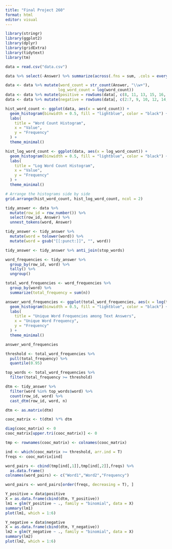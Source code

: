 ```yaml
---
title: "Final Project 260"
format: html
editor: visual
---
```


```r
library(stringr)
library(ggplot2)
library(dplyr)
library(gridExtra)
library(tidytext)
library(tm)
```

```r

data = read.csv("data.csv")

data %>% select(-Answer) %>% summarize(across(.fns = sum, .cols = everything()))


```

```r

data <- data %>% mutate(word_count = str_count(Answer, "\\w+"), 
                       log_word_count = log(word_count))
data <- data %>% mutate(positive = rowSums(data[, c(8, 11, 13, 15, 16, 18, 19)]) > 0)
data <- data %>% mutate(negative = rowSums(data[, c(2:7, 9, 10, 12, 14, 17)]) > 0)
```

```r
hist_word_count <- ggplot(data, aes(x = word_count)) +
  geom_histogram(binwidth = 0.5, fill = "lightblue", color = "black") +
  labs(
    title = "Word Count Histogram",
    x = "Value",
    y = "Frequency"
  ) +
  theme_minimal()

hist_log_word_count <- ggplot(data, aes(x = log_word_count)) +
  geom_histogram(binwidth = 0.5, fill = "lightblue", color = "black") +
  labs(
    title = "Log Word Count Histogram",
    x = "Value",
    y = "Frequency"
  ) +
  theme_minimal()

# Arrange the histograms side by side
grid.arrange(hist_word_count, hist_log_word_count, ncol = 2)
```

```r
tidy_answer <- data %>% 
  mutate(row_id = row_number()) %>% 
  select(row_id, Answer) %>% 
  unnest_tokens(word, Answer)
```

```r
tidy_answer <- tidy_answer %>% 
  mutate(word = tolower(word)) %>% 
  mutate(word = gsub("[[:punct:]]", "", word))
```

```r
tidy_answer <- tidy_answer %>% anti_join(stop_words)
```

```r
word_frequencies <- tidy_answer %>%
  group_by(row_id, word) %>%
  tally() %>%
  ungroup()
```

```r
total_word_frequencies <- word_frequencies %>%
  group_by(word) %>%
  summarize(total_frequency = sum(n))
```

```r
answer_word_frequencies <- ggplot(total_word_frequencies, aes(x = log(total_frequency))) +
  geom_histogram(binwidth = 0.5, fill = "lightblue", color = "black") +
  labs(
    title = "Unique Word Frequencies among Text Answers",
    x = "Unique Word Frequency",
    y = "Frequency"
  ) +
  theme_minimal()

answer_word_frequencies
```

```r
threshold <- total_word_frequencies %>% 
  pull(total_frequency) %>%
  quantile(0.95)

top_words <- total_word_frequencies %>% 
  filter(total_frequency >= threshold)
```

```r
dtm <- tidy_answer %>%
  filter(word %in% top_words$word) %>% 
  count(row_id, word) %>%
  cast_dtm(row_id, word, n)

dtm <- as.matrix(dtm)

cooc_matrix <- t(dtm) %*% dtm
```

```r
diag(cooc_matrix) <- 0
cooc_matrix[upper.tri(cooc_matrix)] <- 0
```

```r
tmp <- rownames(cooc_matrix) <- colnames(cooc_matrix)
```

```r
ind <- which(cooc_matrix >= threshold, arr.ind = T)
freqs <- cooc_matrix[ind]

word_pairs <- cbind(tmp[ind[,1]],tmp[ind[,2]],freqs) %>% 
  as.data.frame()
colnames(word_pairs) <- c("Word1","Word2","Frequency")

word_pairs <- word_pairs[order(freqs, decreasing = T), ]
```

```r
Y_positive = data$positive
X = as.data.frame(cbind(dtm, Y_positive))
lm1 = glm(Y_positive ~ ., family = "binomial", data = X)
summary(lm1)
plot(lm1, which = 1:6)
```

```r
Y_negative = data$negative
X = as.data.frame(cbind(dtm, Y_negative))
lm2 = glm(Y_negative ~ ., family = "binomial", data = X)
summary(lm2)
plot(lm2, which = 1:6)
```
